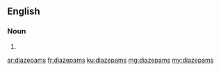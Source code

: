 ==English==

===Noun===
{{head|en|plural}}

# {{plural of|diazepam|lang=en|nocat=1}}

[[ar:diazepams]]
[[fr:diazepams]]
[[ku:diazepams]]
[[mg:diazepams]]
[[my:diazepams]]